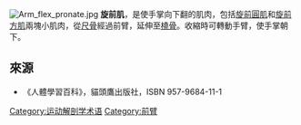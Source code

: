 [[File:Arm_flex_pronate.jpg|thumb]]
'''旋前肌'''，是使手掌向下翻的肌肉，包括[[旋前圓肌|旋前圓肌]]和[[旋前方肌|旋前方肌]]兩塊小肌肉，從[[尺骨|尺骨]]經過前臂，延伸至[[橈骨|橈骨]]。收縮時可轉動手臂，使手掌朝下。

==來源==
*《人體學習百科》，貓頭鷹出版社，ISBN 957-9684-11-1

{{Muscle}}
{{Muscle-stub}}

[[Category:运动解剖学术语|Category:运动解剖学术语]]
[[Category:前臂|Category:前臂]]